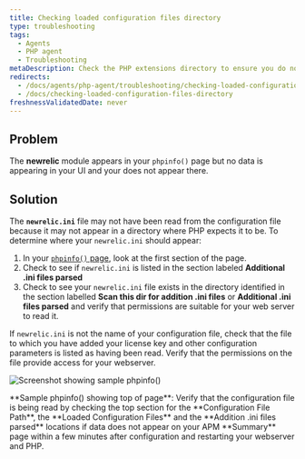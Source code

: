 ```yaml
---
title: Checking loaded configuration files directory
type: troubleshooting
tags:
  - Agents
  - PHP agent
  - Troubleshooting
metaDescription: Check the PHP extensions directory to ensure you do not have a non-standard installation for the New Relic PHP agent.
redirects:
  - /docs/agents/php-agent/troubleshooting/checking-loaded-configuration-files-directory
  - /docs/checking-loaded-configuration-files-directory
freshnessValidatedDate: never
---
```


## Problem

The <DNT>**newrelic**</DNT> module appears in your `phpinfo()` page but no data is appearing in your UI and your <InlinePopover type="licenseKey"/> does not appear there.

## Solution

The <DNT>**`newrelic.ini`**</DNT> file may not have been read from the configuration file because it may not appear in a directory where PHP expects it to be. To determine where your `newrelic.ini` should appear:

1. In your [`phpinfo()` page](/docs/php/php-kb-103), look at the first section of the page.
2. Check to see if `newrelic.ini` is listed in the section labeled <DNT>**Additional .ini files parsed**</DNT>
3. Check to see your `newrelic.ini` file exists in the directory identified in the section labelled <DNT>**Scan this dir for addition .ini files**</DNT> or <DNT>**Additional .ini files parsed**</DNT> and verify that permissions are suitable for your web server to read it.

If `newrelic.ini` is not the name of your configuration file, check that the file to which you have added your license key and other configuration parameters is listed as having been read. Verify that the permissions on the file provide access for your webserver.

<img
  title="doc_example_phpinfo_top_0.png"
  alt="Screenshot showing sample phpinfo()"
  src="/images/apm_diagram_php-info.webp"
/>

<figcaption>
  <DNT>**Sample phpinfo() showing top of page**</DNT>: Verify that the configuration file is being read by checking the top section for the <DNT>**Configuration File Path**</DNT>, the <DNT>**Loaded Configuration Files**</DNT> and the <DNT>**Addition .ini files parsed**</DNT> locations if data does not appear on your APM <DNT>**Summary**</DNT> page within a few minutes after configuration and restarting your webserver and PHP.
</figcaption>
